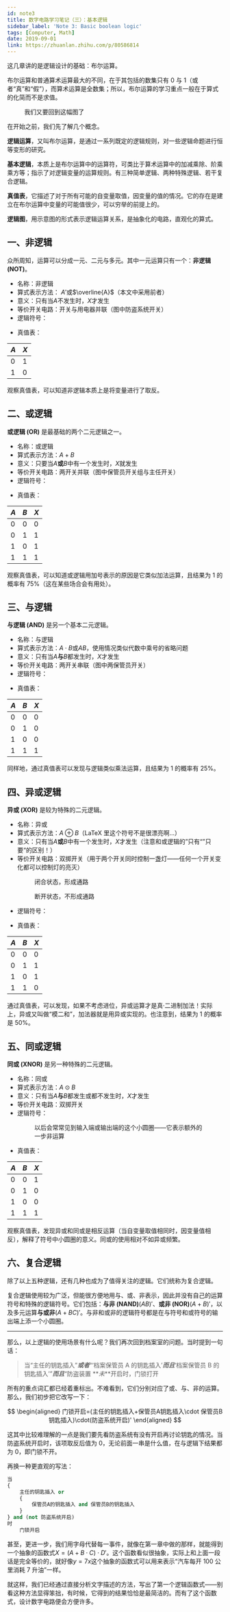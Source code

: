 ```yaml
---
id: note3
title: 数字电路学习笔记（三）：基本逻辑
sidebar_label: 'Note 3: Basic boolean logic'
tags: [Computer, Math]
date: 2019-09-01
link: https://zhuanlan.zhihu.com/p/80586814
---
```



<DocMetadataBanner frontMatter={frontMatter} />

这几章讲的是逻辑设计的基础：布尔运算。

布尔运算和普通算术运算最大的不同，在于其包括的数集只有 0 与 1（或者“真”和“假”），而算术运算是全数集；所以，布尔运算的学习重点一般在于算式的化简而不是求值。

<Figure src="https://pic3.zhimg.com/80/v2-264ea2e7ffed54f40bd04b1c6d822a62_720w.jpg">
  我们又要回到这幅图了
</Figure>

在开始之前，我们先了解几个概念。

**逻辑运算**，又叫布尔运算，是通过一系列既定的逻辑规则，对一些逻辑命题进行恒等变形的研究。

**基本逻辑**，本质上是布尔运算中的运算符，可类比于算术运算中的加减乘除、阶乘乘方等；指示了对逻辑变量的运算规则。有三种简单逻辑、两种特殊逻辑、若干复合逻辑。

**真值表**，它描述了对于所有可能的自变量取值，因变量的值的情况。它的存在是建立在布尔运算中变量的可能值很少，可以穷举的前提上的。

**逻辑图**，用示意图的形式表示逻辑运算关系，是抽象化的电路，直观化的算式。

## 一、非逻辑

众所周知，运算可以分成一元、二元与多元。其中一元运算只有一个：**非逻辑 (NOT)**。

- 名称：非逻辑
- 算式表示方法： $A'$或$\overline{A}$（本文中采用前者）
- 意义：只有当$A$不发生时，$X$才发生
- 等价开关电路：开关与用电器并联（图中防盗系统开关）
- 逻辑符号：
  <Figure src="https://pic4.zhimg.com/80/v2-c0617961ff8e7331bf22aefcf617b403_720w.jpg"></Figure>
- 真值表：

| $A$ | $X$ |
| --- | --- |
| 0   | 1   |
| 1   | 0   |

观察真值表，可以知道非逻辑本质上是将变量进行了取反。

## 二、或逻辑

**或逻辑 (OR)** 是最基础的两个二元逻辑之一。

- 名称：或逻辑
- 算式表示方法：$A+B$
- 意义：只要当$A$**或**$B$中有一个发生时，$X$就发生
- 等价开关电路：两开关并联（图中保管员开关组与主任开关）
- 逻辑符号：
  <Figure src="https://pic2.zhimg.com/80/v2-756955c5be42d29c20d3a7b15e991c0d_720w.jpg"></Figure>
- 真值表：

| $A$ | $B$ | $X$ |
| --- | --- | --- |
| 0   | 0   | 0   |
| 0   | 1   | 1   |
| 1   | 0   | 1   |
| 1   | 1   | 1   |

观察真值表，可以知道或逻辑用加号表示的原因是它类似加法运算，且结果为 1 的概率有 75%（这在某些场合会有用处）。

## 三、与逻辑

**与逻辑 (AND)** 是另一个基本二元逻辑。

- 名称：与逻辑
- 算式表示方法：$A\cdot B$或$AB$，使用情况类似代数中乘号的省略问题
- 意义：只有当$A$**与**$B$都发生时，$X$才发生
- 等价开关电路：两开关串联（图中两保管员开关）
- 逻辑符号：
  <Figure src="https://pic4.zhimg.com/80/v2-b3d4a535ad06ba68461d80310c475d57_720w.jpg"></Figure>
- 真值表：

| $A$ | $B$ | $X$ |
| --- | --- | --- |
| 0   | 0   | 0   |
| 0   | 1   | 0   |
| 1   | 0   | 0   |
| 1   | 1   | 1   |

同样地，通过真值表可以发现与逻辑类似乘法运算，且结果为 1 的概率有 25%。

## 四、异或逻辑

**异或 (XOR)** 是较为特殊的二元逻辑。

- 名称：异或
- 算式表示方法：$A\oplus B$（LaTeX 里这个符号不是很漂亮啊...）
- 意义：只有当$A$**或**$B$中有一个发生时，$X$才发生（注意和或逻辑的”只有“”只要“的区别！）
- 等价开关电路：双掷开关（用于两个开关同时控制一盏灯——任何一个开关变化都可以控制灯的亮灭）
  <Figure src="https://pic3.zhimg.com/80/v2-ccfaf983e06bc7b2084c2538ec01cb26_720w.jpg">
    闭合状态，形成通路
  </Figure>
  <Figure src="https://pic2.zhimg.com/80/v2-18e48906c8b96858618731ec03cbcd19_720w.jpg">
    断开状态，不形成通路
  </Figure>
- 逻辑符号：
  <Figure src="https://pic1.zhimg.com/80/v2-9b5dd3dec035a4a097f4fc829a0b89d8_720w.jpg"></Figure>
- 真值表：

| $A$ | $B$ | $X$ |
| --- | --- | --- |
| 0   | 0   | 0   |
| 0   | 1   | 1   |
| 1   | 0   | 1   |
| 1   | 1   | 0   |

通过真值表，可以发现，如果不考虑进位，异或运算才是真·二进制加法！实际上，异或又叫做“模二和”，加法器就是用异或实现的。也注意到，结果为 1 的概率是 50%。

## 五、同或逻辑

**同或 (XNOR)** 是另一种特殊的二元逻辑。

- 名称：同或
- 算式表示方法：$A\odot B$
- 意义：只有当$A$**与**$B$都发生或都不发生时，$X$才发生
- 等价开关电路：双掷开关
- 逻辑符号：
  <Figure src="https://pic1.zhimg.com/80/v2-17cc4aef28d08f1fff9f7e850864dc64_720w.jpg">
    以后会常常见到输入端或输出端的这个小圆圈——它表示额外的一步非运算
  </Figure>
- 真值表：

| $A$ | $B$ | $X$ |
| --- | --- | --- |
| 0   | 0   | 1   |
| 0   | 1   | 0   |
| 1   | 0   | 0   |
| 1   | 1   | 1   |

观察真值表，发现异或和同或是相反运算（当自变量取值相同时，因变量值相反），解释了符号中小圆圈的意义。同或的使用相对不如异或频繁。

## 六、复合逻辑

除了以上五种逻辑，还有几种也成为了值得关注的逻辑。它们统称为复合逻辑。

复合逻辑使用较为广泛，但能很方便地用与、或、非表示，因此并没有自己的运算符号和特殊的逻辑符号。它们包括：**与非 (NAND)**$(AB)'$、**或非 (NOR)**$(A+B)'$，以及多元运算**与或非**$(A+BC)'$。与非和或非的逻辑符号都是在与符号和或符号的输出端上添一个小圆圈。

---

那么，以上逻辑的使用场景有什么呢？我们再次回到档案室的问题。当时提到一句话：

> 当“主任的钥匙插入”**_或者_**“‘档案保管员 A 的钥匙插入’**_而且_**‘档案保管员 B 的钥匙插入’”**_而且_**“防盗装置 **_未_**开启时，门锁打开

所有的重点词汇都已经着重标出。不难看到，它们分别对应了或、与、非的运算。那么，我们初步把它改写一下：

$$
\begin{aligned}
门锁开启=(主任的钥匙插入+保管员A钥匙插入\cdot 保管员B钥匙插入)\cdot(防盗系统开启)'
\end{aligned}
$$

这其中比较难理解的一点是我们要先看防盗系统有没有开启再讨论钥匙的情况。当防盗系统开启时，该项取反后值为 0，无论前面一串是什么值，在与逻辑下结果都为 0，即门锁不开。

再换一种更直观的写法：

```python
当
{
    主任的钥匙插入 or
    {
        保管员A的钥匙插入 and 保管员B的钥匙插入
    }
} and (not 防盗系统开启)
时
    门锁开启
```

甚至，更进一步，我们用字母代替每一事件，就像在第一章中做的那样，就能得到一个抽象的函数式$X=(A+B\cdot C)\cdot D'$。这个函数看似很抽象，实际上和上面一段话是完全等价的，就好像$y=7x$这个抽象的函数式可以用来表示“汽车每开 100 公里消耗 7 升油”一样。

就这样，我们已经通过直接分析文字描述的方法，写出了第一个逻辑函数式——别看这种方法显得笨拙，有时候，它得到的结果恰恰是最简洁的。而有了这个函数式，设计数字电路便会方便许多。
